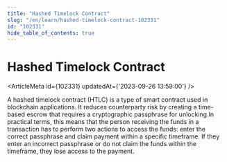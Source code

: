 ```yaml
---
title: "Hashed Timelock Contract"
slug: "/en/learn/hashed-timelock-contract-102331"
id: "102331"
hide_table_of_contents: true
---
```



# Hashed Timelock Contract

<ArticleMeta id={102331} updatedAt={'2023-09-26 13:59:00'} />
<div className='border-solid border-b border-t-0 my-4 border-[var(--ifm-color-gray-300)]' />

A hashed timelock contract (HTLC) is a type of smart contract used in blockchain applications. It reduces counterparty risk by creating a time-based escrow that requires a cryptographic passphrase for unlocking.In practical terms, this means that the person receiving the funds in a transaction has to perform two actions to access the funds: enter the correct passphrase and claim payment within a specific timeframe. If they enter an incorrect passphrase or do not claim the funds within the timeframe, they lose access to the payment.
